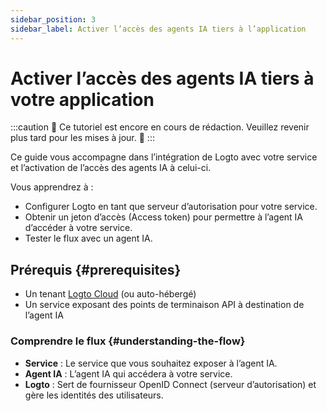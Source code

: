 ```yaml
---
sidebar_position: 3
sidebar_label: Activer l’accès des agents IA tiers à l’application
---
```


# Activer l’accès des agents IA tiers à votre application

:::caution
👷 Ce tutoriel est encore en cours de rédaction. Veuillez revenir plus tard pour les mises à jour. 🚧
:::

Ce guide vous accompagne dans l’intégration de Logto avec votre service et l’activation de l’accès des agents IA à celui-ci.

Vous apprendrez à :

- Configurer Logto en tant que serveur d’autorisation pour votre service.
- Obtenir un jeton d’accès (Access token) pour permettre à l’agent IA d’accéder à votre service.
- Tester le flux avec un agent IA.

## Prérequis \{#prerequisites}

- Un tenant [Logto Cloud](https://cloud.logto.io) (ou auto-hébergé)
- Un service exposant des points de terminaison API à destination de l’agent IA

### Comprendre le flux \{#understanding-the-flow}

- **Service** : Le service que vous souhaitez exposer à l’agent IA.
- **Agent IA** : L’agent IA qui accédera à votre service.
- **Logto** : Sert de fournisseur OpenID Connect (serveur d’autorisation) et gère les identités des utilisateurs.
